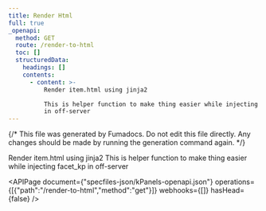 ```yaml
---
title: Render Html
full: true
_openapi:
  method: GET
  route: /render-to-html
  toc: []
  structuredData:
    headings: []
    contents:
      - content: >-
          Render item.html using jinja2

          This is helper function to make thing easier while injecting facet_kp
          in off-server
---
```


{/* This file was generated by Fumadocs. Do not edit this file directly. Any changes should be made by running the generation command again. */}

Render item.html using jinja2
This is helper function to make thing easier while injecting facet_kp in off-server

<APIPage document={"specfiles-json/kPanels-openapi.json"} operations={[{"path":"/render-to-html","method":"get"}]} webhooks={[]} hasHead={false} />